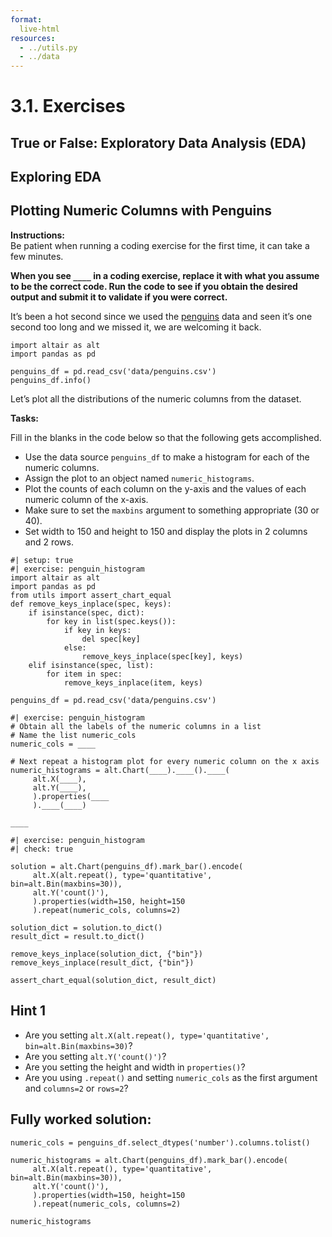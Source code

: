 ```yaml
---
format:
  live-html
resources:
  - ../utils.py
  - ../data
---  
```


<script src='../../src/quiz.js'></script>  <!-- Only needed once per page -->

# 3.1. Exercises

## True or False: Exploratory Data Analysis (EDA)

<div id='mcq1'></div> 
<script>
    generateQuiz(
        'mcq1', 
        'True or False',  
        'We start EDA by displaying a few rows from the data.',  
        { 
        'True': 'Let’s see what we are dealing with!',
        'False': 'It’s important to see what our data looks like!'
        },
        'True', 
    );
</script>

<div id='mcq2'></div> 
<script>
    generateQuiz(
        'mcq2',
        'True or False',
        'EDA visualizations are less concerned about plotting details such as axis labels and titles.',
        {
        'True': '',
        'False': 'Are you sure? Fun Fact: Co-creator of this course, Hayley Boyce once lost marks for having plots that were “too pretty” in her EDA.'
        },
        'True',
    );
</script>

## Exploring EDA

<div id='mcq3'></div> 
<script>
    generateQuiz(
        'mcq3', 
        'Question 1',  
        'Which of the following is not part of EDA?',  
        { 
        'Obtaining statistics of the data.': 'Statistics can help complement and paint a supportive picture of your data.',
        'Understanding the missing values from your data.': 'It’s important to have an idea of what values are missing from your data and ideally be able to explain why.',
        'Visualizing the data': 'Visualizing the data is a crucial part of communicating information about the data.',
        'Creating a predictive model from the data': 'This is not a formal part of exploratory data analysis.'
        },
        'Creating a predictive model from the data', 
    );
</script>

<div id='mcq4'></div> 
<script>
    generateQuiz(
        'mcq4', 
        'Question 2',  
        'Which code will help us create multiple plots, that map every numeric column to a specified axis?',  
        {  <strong>numeric/quantitative</strong> 
        '<code>.repeat()</code>': 'You are half right, we specifically said every *numeric* column though.',
        '<code>.repeated()</code> and the argument <code>type="numeric"</code>': 'I think your argument should be called something else.',
        '<code>.repeat()</code> and the argument <code>type="quantitative"</code>': 'Visualizing the data is a crucial part of communicating information about the data.',
        'The argument <code>map="numeric"</code>': 'You are extremely close, but no past tense is needed.'
        },
        '<code>.repeat()</code> and the argument <code>type="quantitative"</code>', 
    );
</script>

## Plotting Numeric Columns with Penguins

**Instructions:**    
Be patient when running a coding exercise for the first time, it can take a few minutes. 

**When you see `____` in a coding exercise, replace it with what you assume to be the correct code. Run the code to see if you obtain the desired output
and submit it to validate if you were correct.**


It's been a hot second since we used the [penguins](https://www.kaggle.com/parulpandey/palmer-archipelago-antarctica-penguin-data) data and seen it's one second too long and we missed it, we are welcoming it back. 

```pyodide
import altair as alt
import pandas as pd

penguins_df = pd.read_csv('data/penguins.csv')
penguins_df.info()
```


Let's plot all the distributions of the numeric columns from the dataset.

**Tasks:**

Fill in the blanks in the code below so that the following gets accomplished.

- Use the data source `penguins_df` to make a histogram for each of the numeric columns.
- Assign the plot to an object named `numeric_histograms`. 
- Plot the counts of each column on the y-axis and the values of each numeric column of the x-axis.
- Make sure to set the `maxbins` argument to something appropriate (30 or 40). 
- Set width to 150 and height to 150 and display the plots in 2 columns and 2 rows.


```pyodide
#| setup: true
#| exercise: penguin_histogram
import altair as alt
import pandas as pd
from utils import assert_chart_equal
def remove_keys_inplace(spec, keys):
    if isinstance(spec, dict):
        for key in list(spec.keys()):
            if key in keys:
                del spec[key]
            else:
                remove_keys_inplace(spec[key], keys)
    elif isinstance(spec, list):
        for item in spec:
            remove_keys_inplace(item, keys)

penguins_df = pd.read_csv('data/penguins.csv')
```

```pyodide
#| exercise: penguin_histogram
# Obtain all the labels of the numeric columns in a list
# Name the list numeric_cols
numeric_cols = ____

# Next repeat a histogram plot for every numeric column on the x axis
numeric_histograms = alt.Chart(____).____().____(
     alt.X(____),
     alt.Y(____),
     ).properties(____
     ).____(____)
         
____
```

```pyodide
#| exercise: penguin_histogram
#| check: true

solution = alt.Chart(penguins_df).mark_bar().encode(
     alt.X(alt.repeat(), type='quantitative', bin=alt.Bin(maxbins=30)),
     alt.Y('count()'),
     ).properties(width=150, height=150
     ).repeat(numeric_cols, columns=2)

solution_dict = solution.to_dict()
result_dict = result.to_dict()

remove_keys_inplace(solution_dict, {"bin"})
remove_keys_inplace(result_dict, {"bin"})

assert_chart_equal(solution_dict, result_dict)
```

:::: { .hint exercise="penguin_histogram"}
::: { .callout-note collapse="false"}

## Hint 1

- Are you setting `alt.X(alt.repeat(), type='quantitative', bin=alt.Bin(maxbins=30)`?
- Are you setting `alt.Y('count()')`?
- Are you setting the height and width in `properties()`?
- Are you using `.repeat()` and setting `numeric_cols` as the first argument and `columns=2` or `rows=2`?

:::
::::

:::: { .solution exercise="penguin_histogram" }
::: { .callout-tip collapse="false"}

## Fully worked solution:

```pyodide
numeric_cols = penguins_df.select_dtypes('number').columns.tolist()

numeric_histograms = alt.Chart(penguins_df).mark_bar().encode(
     alt.X(alt.repeat(), type='quantitative', bin=alt.Bin(maxbins=30)),
     alt.Y('count()'),
     ).properties(width=150, height=150
     ).repeat(numeric_cols, columns=2)
    
numeric_histograms
```

:::
::::

<div id='mcq5'></div> 
<script>
    generateQuiz(
    'mcq5', 
    'Question',  
    'Do any of the distributions look bimodal (2 bell shapes)?',  
    { 
        'Yes': 'The 2 bumps suggest bimodality. The culmen_length_mm and flipper_length_mm distributions both appear to be bimodal.',
        'No': 'Do you see 2 “bumps” in any of the plots? Maybe look at the culmen_length_mm and flipper_length_mm distributions.'
    },
    'Yes'
);
</script>